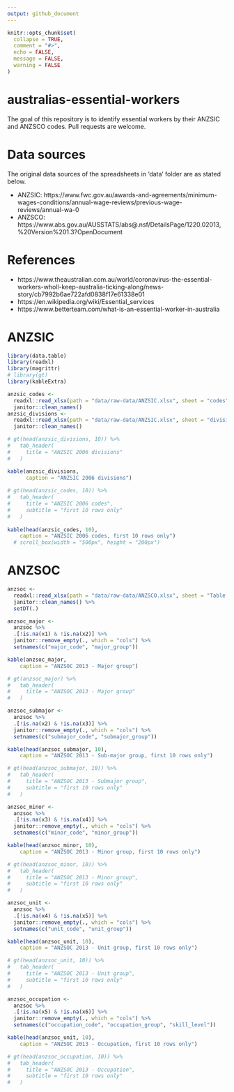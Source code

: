 ```yaml
---
output: github_document
---
```


<!-- README.md is generated from README.Rmd. Please edit that file -->

```r
knitr::opts_chunk$set(
  collapse = TRUE,
  comment = "#>", 
  echo = FALSE, 
  message = FALSE, 
  warning = FALSE
)
```

# australias-essential-workers

<!-- badges: start -->
<!-- badges: end -->

The goal of this repository is to identify essential workers by their ANZSIC and ANZSCO codes. Pull requests are welcome.

# Data sources

The original data sources of the spreadsheets in 'data' folder are as stated below.

- ANZSIC: https://www.fwc.gov.au/awards-and-agreements/minimum-wages-conditions/annual-wage-reviews/previous-wage-reviews/annual-wa-0
- ANZSCO: https://www.abs.gov.au/AUSSTATS/abs@.nsf/DetailsPage/1220.02013,%20Version%201.3?OpenDocument

# References

- https://www.theaustralian.com.au/world/coronavirus-the-essential-workers-wholl-keep-australia-ticking-along/news-story/cb7992b6ae722afd0838f17e61338e01
- https://en.wikipedia.org/wiki/Essential_services
- https://www.betterteam.com/what-is-an-essential-worker-in-australia

# ANZSIC

```r
library(data.table)
library(readxl)
library(magrittr)
# library(gt)
library(kableExtra)

anzsic_codes <- 
  readxl::read_xlsx(path = "data/raw-data/ANZSIC.xlsx", sheet = "codes") %>%
  janitor::clean_names()
anzsic_divisions <- 
  readxl::read_xlsx(path = "data/raw-data/ANZSIC.xlsx", sheet = "divisions") %>%
  janitor::clean_names()

# gt(head(anzsic_divisions, 10)) %>%
#   tab_header(
#     title = "ANZSIC 2006 divisions"
#   )

kable(anzsic_divisions, 
      caption = "ANZSIC 2006 divisions")
  
# gt(head(anzsic_codes, 10)) %>%
#   tab_header(
#     title = "ANZSIC 2006 codes",
#     subtitle = "first 10 rows only"
#   ) 
  
kable(head(anzsic_codes, 10), 
    caption = "ANZSIC 2006 codes, first 10 rows only")
  # scroll_box(width = "500px", height = "200px")
```

# ANZSOC

```r
anzsoc <-
  readxl::read_xlsx(path = "data/raw-data/ANZSCO.xlsx", sheet = "Table 5", skip = 5, col_names = FALSE) %>%
  janitor::clean_names() %>%
  setDT(.)

anzsoc_major <-
  anzsoc %>%
  .[!is.na(x1) & !is.na(x2)] %>%
  janitor::remove_empty(., which = "cols") %>%
  setnames(c("major_code", "major_group"))

kable(anzsoc_major, 
    caption = "ANZSOC 2013 - Major group")

# gt(anzsoc_major) %>%
#   tab_header(
#     title = "ANZSOC 2013 - Major group"
#   )

anzsoc_submajor <-
  anzsoc %>%
  .[!is.na(x2) & !is.na(x3)] %>%
  janitor::remove_empty(., which = "cols") %>%
  setnames(c("submajor_code", "submajor_group"))

kable(head(anzsoc_submajor, 10), 
    caption = "ANZSOC 2013 - Sub-major group, first 10 rows only")

# gt(head(anzsoc_submajor, 10)) %>%
#   tab_header(
#     title = "ANZSOC 2013 - Submajor group",
#     subtitle = "first 10 rows only"
#   )

anzsoc_minor <-
  anzsoc %>%
  .[!is.na(x3) & !is.na(x4)] %>% 
  janitor::remove_empty(., which = "cols") %>%
  setnames(c("minor_code", "minor_group"))

kable(head(anzsoc_minor, 10), 
    caption = "ANZSOC 2013 - Minor group, first 10 rows only")

# gt(head(anzsoc_minor, 10)) %>%
#   tab_header(
#     title = "ANZSOC 2013 - Minor group",
#     subtitle = "first 10 rows only"
#   )

anzsoc_unit <-
  anzsoc %>%
  .[!is.na(x4) & !is.na(x5)] %>%
  janitor::remove_empty(., which = "cols") %>%
  setnames(c("unit_code", "unit_group"))

kable(head(anzsoc_unit, 10), 
    caption = "ANZSOC 2013 - Unit group, first 10 rows only")

# gt(head(anzsoc_unit, 10)) %>%
#   tab_header(
#     title = "ANZSOC 2013 - Unit group",
#     subtitle = "first 10 rows only"
#   )

anzsoc_occupation <-
  anzsoc %>%
  .[!is.na(x5) & !is.na(x6)] %>% 
  janitor::remove_empty(., which = "cols") %>% 
  setnames(c("occupation_code", "occupation_group", "skill_level"))

kable(head(anzsoc_unit, 10), 
    caption = "ANZSOC 2013 - Occupation, first 10 rows only")

# gt(head(anzsoc_occupation, 10)) %>%
#   tab_header(
#     title = "ANZSOC 2013 - Occupation",
#     subtitle = "first 10 rows only"
#   )

```


